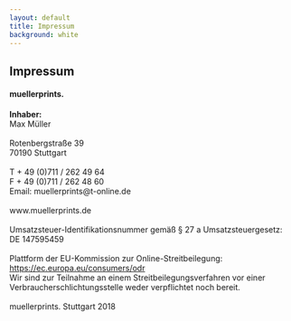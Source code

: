 ```yaml
---
layout: default
title: Impressum
background: white
---
```

<div className="col-md-12">
  <div className="flowing-text-footer">
    <h2>Impressum</h2>
    <h4>muellerprints.</h4>
    <b>Inhaber:</b>
    <br/>Max Müller
    <br/>
    <br/>Rotenbergstraße 39
    <br/>70190 Stuttgart
    <br/>
    <br/>T + 49 (0)711 / 262 49 64
    <br/>F + 49 (0)711 / 262 48 60
    <br/>Email: muellerprints@t-online.de
    <br/>
    <br/>www.muellerprints.de
    <br/>
    <br/>Umsatzsteuer-Identifikationsnummer gemäß § 27 a Umsatzsteuergesetz: DE 147595459
    <br/>
    <br/>Plattform der EU-Kommission zur Online-Streitbeilegung: <a
    href="https://ec.europa.eu/consumers/odr">https://ec.europa.eu/consumers/odr</a>
    <br/>Wir sind zur Teilnahme an einem Streitbeilegungsverfahren vor einer Verbraucherschlichtungsstelle weder
    verpflichtet noch bereit.
    <br/>
    <br/>
    <span className="glyphicon glyphicon-copyright-mark"/> muellerprints. Stuttgart 2018
    <br/>
    <br/>
  </div>
</div>
